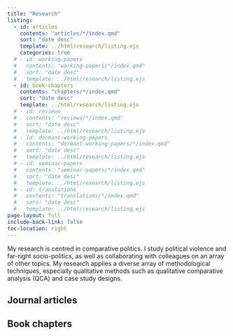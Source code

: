 ```yaml
---
title: "Research"
listing:
  - id: articles
    contents: "articles/*/index.qmd"
    sort: "date desc"
    template: ../html/research/listing.ejs
    categories: true
  # - id: working-papers
  #   contents: "working-papers/*/index.qmd"
  #   sort: "date desc"
  #   template: ../html/research/listing.ejs
  - id: book-chapters
    contents: "chapters/*/index.qmd"
    sort: "date desc"
    template: ../html/research/listing.ejs
  # - id: reviews
  #   contents: "reviews/*/index.qmd"
  #   sort: "date desc"
  #   template: ../html/research/listing.ejs
  # - id: dormant-working-papers
  #   contents: "dormant-working-papers/*/index.qmd"
  #   sort: "date desc"
  #   template: ../html/research/listing.ejs
  # - id: seminar-papers
  #   contents: "seminar-papers/*/index.qmd"
  #   sort: "date desc"
  #   template: ../html/research/listing.ejs
  # - id: translations
  #   contents: "translations/*/index.qmd"
  #   sort: "date desc"
  #   template: ../html/research/listing.ejs
page-layout: full
include-back-link: false
toc-location: right
---
```


My research is centred in comparative politics. I study political violence and far-right socio-politics, as well as collaborating with colleagues on an array of other topics. My research applies a diverse array of methodological techniques, especially qualitative methods such as qualitative comparative analysis (QCA) and case study designs.



## Journal articles

:::{#articles}
:::


<!-- ## Working papers -->

<!-- :::{#working-papers} -->
<!-- ::: -->


## Book chapters

:::{#book-chapters}
:::


<!-- ## Reviews -->

<!-- :::{#reviews} -->
<!-- ::: -->


<!-- ## Dormant working papers -->

<!-- :::{#dormant-working-papers} -->
<!-- ::: -->


<!-- ## Selected seminar papers -->

<!-- :::{#seminar-papers} -->
<!-- ::: -->


<!-- ## Translations -->

<!-- :::{#translations} -->
<!-- ::: -->

